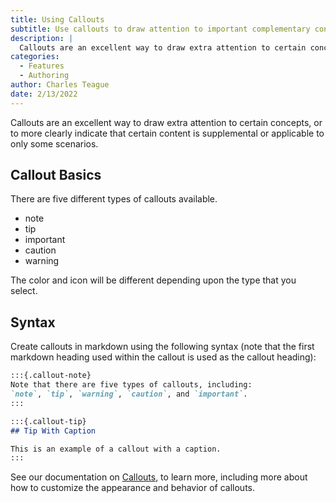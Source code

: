 ```yaml
---
title: Using Callouts
subtitle: Use callouts to draw attention to important complementary content without interupting the document flow
description: |
  Callouts are an excellent way to draw extra attention to certain concepts, or to more clearly indicate that certain content is supplemental or applicable to only some scenarios.
categories:
  - Features
  - Authoring
author: Charles Teague
date: 2/13/2022
---
```


Callouts are an excellent way to draw extra attention to certain concepts, or to more clearly indicate that certain content is supplemental or applicable to only some scenarios.

## Callout Basics

There are five different types of callouts available.

-   note
-   tip
-   important
-   caution
-   warning

The color and icon will be different depending upon the type that you select.

## Syntax

Create callouts in markdown using the following syntax (note that the first markdown heading used within the callout is used as the callout heading):

``` markdown
:::{.callout-note}
Note that there are five types of callouts, including:
`note`, `tip`, `warning`, `caution`, and `important`.
:::

:::{.callout-tip}
## Tip With Caption

This is an example of a callout with a caption.
:::
```

See our documentation on [Callouts](/docs/authoring/callouts.qmd), to learn more, including more about how to customize the appearance and behavior of callouts.

